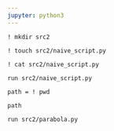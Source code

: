 ```yaml
---
jupyter: python3
---
```


```pyodide
! mkdir src2
```

```pyodide
! touch src2/naive_script.py
```

```pyodide
! cat src2/naive_script.py
```

```pyodide
run src2/naive_script.py
```

```pyodide
path = ! pwd
```

```pyodide
path
```

```pyodide
run src2/parabola.py
```


